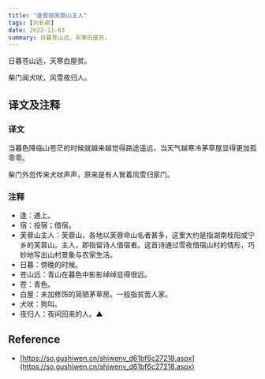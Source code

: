 ```yaml
---
title: "逢雪宿芙蓉山主人"
tags: [刘长卿]
date: 2022-11-03
summary: 日暮苍山远，天寒白屋贫。
---
```


日暮苍山远，天寒白屋贫。

柴门闻犬吠，风雪夜归人。

## 译文及注释

### 译文

当暮色降临山苍茫的时候就越来越觉得路途遥远，当天气越寒冷茅草屋显得更加孤零零。

柴门外忽传来犬吠声声，原来是有人冒着风雪归家门。

### 注释

- 逢：遇上。
- 宿：投宿；借宿。
- 芙蓉山主人：芙蓉山，各地以芙蓉命山名者甚多，这里大约是指湖南桂阳或宁乡的芙蓉山。主人，即指留诗人借宿者。这首诗通过雪夜借宿山村的情形，巧妙地写出山村景象与农家生活。
- 日暮：傍晚的时候。
- 苍山远：青山在暮色中影影绰绰显得很远。
- 苍：青色。
- 白屋：未加修饰的简陋茅草房。一般指贫苦人家。
- 犬吠：狗叫。
- 夜归人：夜间回来的人。▲

## Reference

- [https://so.gushiwen.cn/shiwenv_d61bf6c27218.aspx](https://so.gushiwen.cn/shiwenv_d61bf6c27218.aspx)
